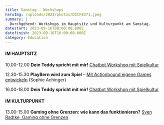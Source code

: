 ```yaml
---
title: Samstag - Workshops
heroImg: /uploads/2023/photos/DSCF8371.jpeg
summary: |
  Durchgehend: Workshops im Hauptsitz und Kulturpunkt am Samstag.
datestart: 2023-09-16T08:00:00.000Z
datefinish: 2023-09-16T16:00:00.000Z
category: Education
---
```


#### IM HAUPTSITZ

10.00-12.00 **Dein Teddy spricht mit mir!** 	[Chatbot Workshop mit Spielkultur](https://playbern.ch/posts/Lets-Chat-Games-entwickeln-mit-Chatsoftware)

12.30-15.30 **PlayBern wird zum Spiel** – [Mit Actionbound eigene Games entwickeln](https://playbern.ch/posts/PlayBern-wird-zum-Spiel--Mit-Actionbound-eigene-Games-entwickeln) (Sophie Achinger)

16.00-18.00 **Dein Teddy spricht mit mir!** [Chatbot Workshop mit Spielkultur](https://playbern.ch/posts/Lets-Chat-Games-entwickeln-mit-Chatsoftware)

#### IM KULTURPUNKT

13.00-15.00 **Gaming ohne Grenzen:  wie kann das funktionieren?** [Sven Radtke, Gaming ohne Grenzen](https://playbern.ch/posts/Barrieren-in-Games-und-wie-sie-verhindert-werden-knnen)
